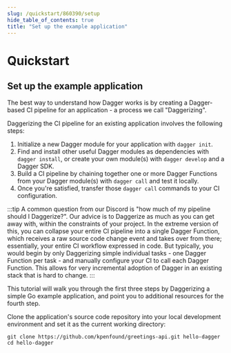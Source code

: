 ```yaml
---
slug: /quickstart/860390/setup
hide_table_of_contents: true
title: "Set up the example application"
---
```


# Quickstart

## Set up the example application

The best way to understand how Dagger works is by creating a Dagger-based CI pipeline for an application - a process we call "Daggerizing".

Daggerizing the CI pipeline for an existing application involves the following steps:

1. Initialize a new Dagger module for your application with `dagger init`.
2. Find and install other useful Dagger modules as dependencies with `dagger install`, or create your own module(s) with `dagger develop` and a Dagger SDK.
3. Build a CI pipeline by chaining together one or more Dagger Functions from your Dagger module(s) with `dagger call` and test it locally.
4. Once you're satisfied, transfer those `dagger call` commands to your CI configuration.

:::tip
A common question from our Discord is "how much of my pipeline should I Daggerize?". Our advice is to Daggerize as much as you can get away with, within the constraints of your project. In the extreme version of this, you can collapse your entire CI pipeline into a single Dagger Function, which receives a raw source code change event and takes over from there; essentially, your entire CI workflow expressed in code. But typically, you would begin by only Daggerizing simple individual tasks - one Dagger Function per task - and manually configure your CI to call each Dagger Function. This allows for very incremental adoption of Dagger in an existing stack that is hard to change.
:::

This tutorial will walk you through the first three steps by Daggerizing a simple Go example application, and point you to additional resources for the fourth step.

Clone the application's source code repository into your local development environment and set it as the current working directory:

```shell
git clone https://github.com/kpenfound/greetings-api.git hello-dagger
cd hello-dagger
```
